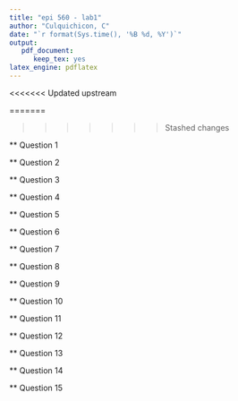 ```yaml
---
title: "epi 560 - lab1"
author: "Culquichicon, C"
date: "`r format(Sys.time(), '%B %d, %Y')`"
output: 
   pdf_document: 
      keep_tex: yes
latex_engine: pdflatex
---
```



<<<<<<< Updated upstream

=======

>>>>>>> Stashed changes

** Question 1

** Question 2

** Question 3

** Question 4

** Question 5

** Question 6

** Question 7

** Question 8

** Question 9

** Question 10

** Question 11

** Question 12

** Question 13

** Question 14

** Question 15